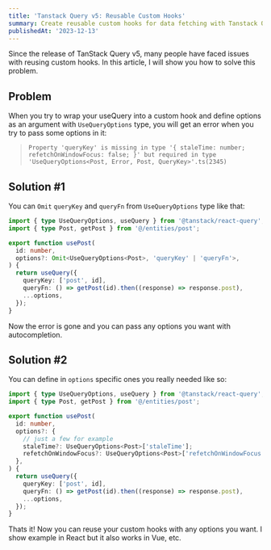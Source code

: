 ```yaml
---
title: 'Tanstack Query v5: Reusable Custom Hooks'
summary: Create reusable custom hooks for data fetching with Tanstack Query. It will show you how to solve Property 'queryKey' is missing issue.
publishedAt: '2023-12-13'
---
```


Since the release of TanStack Query v5, many people have faced issues with reusing custom hooks. In this article, I will show you how to solve this problem.

## Problem

When you try to wrap your useQuery into a custom hook and define options as an argument with `UseQueryOptions` type, you will get an error when you try to pass some options in it:

> `Property 'queryKey' is missing in type '{ staleTime: number; refetchOnWindowFocus: false; }' but required in type 'UseQueryOptions<Post, Error, Post, QueryKey>'.ts(2345)`

## Solution #1

You can `Omit` `queryKey` and `queryFn` from `UseQueryOptions` type like that:

```ts
import { type UseQueryOptions, useQuery } from '@tanstack/react-query';
import { type Post, getPost } from '@/entities/post';

export function usePost(
  id: number,
  options?: Omit<UseQueryOptions<Post>, 'queryKey' | 'queryFn'>,
) {
  return useQuery({
    queryKey: ['post', id],
    queryFn: () => getPost(id).then((response) => response.post),
    ...options,
  });
}
```

Now the error is gone and you can pass any options you want with autocompletion.

## Solution #2

You can define in `options` specific ones you really needed like so:

```ts
import { type UseQueryOptions, useQuery } from '@tanstack/react-query';
import { type Post, getPost } from '@/entities/post';

export function usePost(
  id: number,
  options?: {
    // just a few for example
    staleTime?: UseQueryOptions<Post>['staleTime'];
    refetchOnWindowFocus?: UseQueryOptions<Post>['refetchOnWindowFocus'];
  },
) {
  return useQuery({
    queryKey: ['post', id],
    queryFn: () => getPost(id).then((response) => response.post),
    ...options,
  });
}
```

Thats it! Now you can reuse your custom hooks with any options you want. I show example in React but it also works in Vue, etc.
